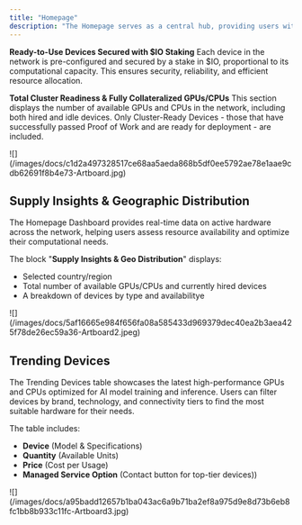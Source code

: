 ```yaml
---
title: "Homepage"
description: "The Homepage serves as a central hub, providing users with a comprehensive overview of our services, real-time insights into resource availability, and key metrics on network performance:"
---
```


**Ready-to-Use Devices Secured with \$IO Staking** Each device in the network is pre-configured and secured by a stake in \$IO, proportional to its computational capacity. This ensures security, reliability, and efficient resource allocation.

**Total Cluster Readiness & Fully Collateralized GPUs/CPUs** This section displays the number of available GPUs and CPUs in the network, including both hired and idle devices. Only Cluster-Ready Devices - those that have successfully passed Proof of Work and are ready for deployment - are included.

<Frame>
![](/images/docs/c1d2a497328517ce68aa5aeda868b5df0ee5792ae78e1aae9cdb62691f8b4e73-Artboard.jpg)
</Frame>

## Supply Insights & Geographic Distribution

The Homepage Dashboard provides real-time data on active hardware across the network, helping users assess resource availability and optimize their computational needs.

The block "**Supply Insights & Geo Distribution**" displays:

* Selected country/region
* Total number of available GPUs/CPUs and currently hired devices
* A breakdown of devices by type and availabilitye

<Frame>
![](/images/docs/5af16665e984f656fa08a585433d969379dec40ea2b3aea425f78de26ec59a36-Artboard2.jpeg)
</Frame>

## Trending Devices

The Trending Devices table showcases the latest high-performance GPUs and CPUs optimized for AI model training and inference. Users can filter devices by brand, technology, and connectivity tiers to find the most suitable hardware for their needs.

The table includes:

* **Device** (Model & Specifications)
* **Quantity** (Available Units)
* **Price** (Cost per Usage)
* **Managed Service Option** (Contact button for top-tier devices))

<Frame>
![](/images/docs/a95badd12657b1ba043ac6a9b71ba2ef8a975d9e8d73b6eb8fc1bb8b933c11fc-Artboard3.jpg)
</Frame>


